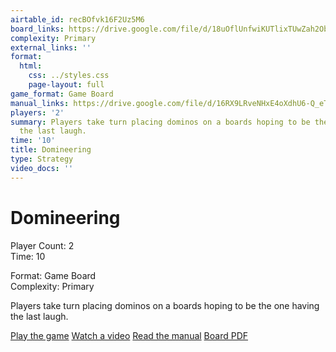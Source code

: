 ```yaml
---
airtable_id: recBOfvk16F2Uz5M6
board_links: https://drive.google.com/file/d/18uOflUnfwiKUTlixTUwZah2Ob_FUWrUQ/view?usp=drive_link
complexity: Primary
external_links: ''
format:
  html:
    css: ../styles.css
    page-layout: full
game_format: Game Board
manual_links: https://drive.google.com/file/d/16RX9LRveNHxE4oXdhU6-Q_eTkBk0HHmC/view?usp=drive_link
players: '2'
summary: Players take turn placing dominos on a boards hoping to be the one having
  the last laugh.
time: '10'
title: Domineering
type: Strategy
video_docs: ''
---
```


# Domineering

:::{.game-info-box}
:::{.game-stats}
:::{.left-stats}
Player Count: 2  
Time: 10
:::
:::{.right-stats}
Format: Game Board  
Complexity: Primary
:::
:::
:::

Players take turn placing dominos on a boards hoping to be the one having the last laugh.

:::{.game-actions}
<a href="#" class="btn btn-play disabled-button"><i class="fa fa-gamepad"></i> Play the game</a>
<a href="#" class="btn btn-watch disabled-button"><i class="fa fa-video"></i> Watch a video</a>
<a href="https://drive.google.com/file/d/16RX9LRveNHxE4oXdhU6-Q_eTkBk0HHmC/view?usp=drive_link" class="btn btn-manual"><i class="fa fa-book"></i> Read the manual</a>
<a href="https://drive.google.com/file/d/18uOflUnfwiKUTlixTUwZah2Ob_FUWrUQ/view?usp=drive_link" class="btn btn-board"><i class="fa fa-file-pdf"></i> Board PDF</a>
:::